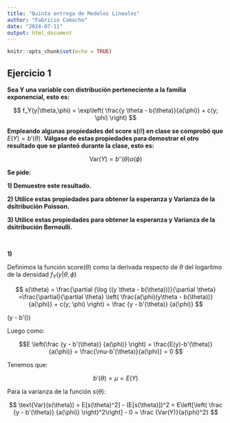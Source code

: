 ```yaml
---
title: "Quinta entrega de Modelos Lineales"
author: "Fabricio Camacho"
date: "2024-07-11"
output: html_document
---
```


```r
knitr::opts_chunk$set(echo = TRUE)
```

## **Ejercicio 1**

**Sea Y una variable con distribución perteneciente a la familia exponencial, esto es:**

$$
f_Y(y|\theta,\phi) = \exp\left( \frac{y \theta - b(\theta)}{a(\phi)} + c(y; \phi) \right)
$$


**Empleando algunas propiedades del score s(**$\theta$**) en clase se comprobó que** $E(Y) = b'(\theta)$.
**Válgase de estas propiedades para demostrar el otro resultado que se planteó durante la clase, esto es:**


$$
\text{Var}(Y) = b''(\theta) a(\phi)
$$

**Se pide:**

**1) Demuestre este resultado.**

 **2) Utilice estas propiedades para obtener la esperanza y Varianza de la dsitribución Poisson.**
 
 **3) Utilice estas propiedades para obtener la esperanza y Varianza de la dsitribución Bernoulli.**


\newpage\

**1)**

Definimos la función score($\theta$) como la derivada respecto de $\theta$ del logarítmo de la densidad $f_Y(y|\theta , \phi)$

$$
s(\theta) = \frac{\partial (\log ((y \theta - b(\theta)))}{\partial \theta} =\frac{\partial}{\partial \theta} \left( \frac{a(\phi)(y\theta - b(\theta))}{a(\phi)} + c(y; \phi) \right) = \frac {y - b'(\theta)} {a(\phi)}
$$

\(y - b'(\theta))\frac{a(\phi)}


Luego como:

$$E \left(\frac {y - b'(\theta)} {a(\phi)} \right) = \frac{E(y)-b'(\theta)} {a(\phi)} = \frac{\mu-b'(\theta)}{a(\phi)} = 0 $$

Tenemos que: 

$$b'(\theta) = \mu = E(Y)$$

Para la varianza de la función $s(\theta)$:

$$
\text{Var}(s(\theta)) = E[s(\theta)^2] - (E[s(\theta)])^2 =  E\left[\left( \frac {y - b'(\theta)} {a(\phi)} \right)^2\right] - 0 = \frac  {Var(Y)}{a(\phi)^2}
$$













































